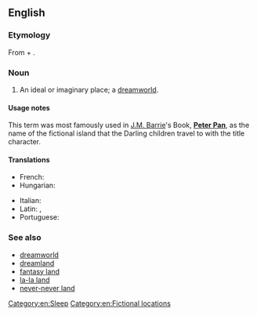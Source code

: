 ==English==

===Etymology===
From {{term|never|Never}} + {{term|land}}.

===Noun===
{{en-noun}}

# An ideal or imaginary place; a [[dreamworld]]. 

====Usage notes====
This term was most famously used in [[w:J.M. Barrie|J.M. Barrie]]'s Book, '''[[w:Peter Pan|Peter Pan]]''', as the name of the fictional island that the Darling children travel to with the title character.

====Translations====
{{trans-top|an ideal or imaginary place}}
* French: {{t|fr|pays imaginaire}}
* Hungarian: {{t|hu|sohaország}}
{{trans-mid}}
* Italian: {{t|it|isola  che non c'è }}
* Latin: {{t|la|insula imaginaria|f}}, {{t|la|terra imaginaria}}
* Portuguese: {{t|pt|terra do nunca|f}}
{{trans-bottom}}

===See also===
*[[dreamworld]]
*[[dreamland]]
*[[fantasy land]]
*[[la-la land]]
*[[never-never land]]

[[Category:en:Sleep]]
[[Category:en:Fictional locations]]
